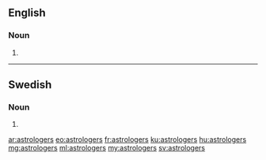 ==English==

===Noun===
{{head|en|plural}}

# {{plural of|astrologer|lang=en}}

----

==Swedish==

===Noun===
{{head|sv|noun form}}

# {{sv-noun-form-indef-gen-pl|astrolog}}

[[ar:astrologers]]
[[eo:astrologers]]
[[fr:astrologers]]
[[ku:astrologers]]
[[hu:astrologers]]
[[mg:astrologers]]
[[ml:astrologers]]
[[my:astrologers]]
[[sv:astrologers]]